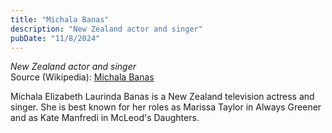 ```yaml
---
title: "Michala Banas"
description: "New Zealand actor and singer"
pubDate: "11/8/2024"
---
```


*New Zealand actor and singer*  
Source (Wikipedia): [Michala Banas][1]

Michala Elizabeth Laurinda Banas is a New Zealand television actress and singer. She is best known for her roles as Marissa Taylor in Always Greener and as Kate Manfredi in McLeod's Daughters.

[1]: https://en.wikipedia.org/wiki/Michala_Banas
